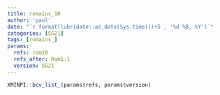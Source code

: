```yaml
---
title: romains_10
author: 'paul'
date: "`r format(lubridate::as_date(Sys.time())+5 , '%d %B, %Y')`"
categories: [SG21]
tags: [romains_]
params:
  refs: rom10
  refs_after: Rom1:1
  version: SG21
---
```


```r
XMINPI::bcv_list_(params$refs, params$version)
```

